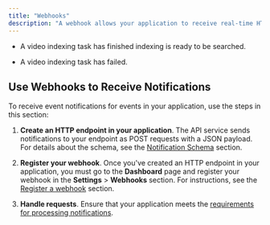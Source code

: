 ```yaml
---
title: "Webhooks"
description: "A webhook allows your application to receive real-time HTTP notifications for events. Currently, this functionality is available for the following events:"
---
```


- A video indexing task has finished indexing is ready to be searched.

- A video indexing task has failed.

## Use Webhooks to Receive Notifications

To receive event notifications for events in your application, use the steps in this section:

1. **Create an HTTP endpoint in your application**. The API service sends notifications to your endpoint as POST requests with a JSON payload. For details about the schema, see the [Notification Schema](/guides/webhooks/notification-schema) section.

2. **Register your webhook**. Once you've created an HTTP endpoint in your application, you must go to the **Dashboard** page and register your webhook in the **Settings** \> **Webhooks** section. For instructions, see the[ Register a webhook](/guides/webhooks/manage-webhooks#register-a-webhook) section.

3. **Handle requests**. Ensure that your application meets the [requirements for processing notifications](/guides/webhooks/requirements-for-processing-notifications).
